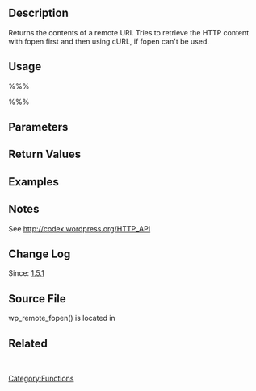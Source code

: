 == Description ==

Returns the contents of a remote URI. Tries to retrieve the HTTP content with fopen first and then using cURL, if fopen can't be used.

== Usage ==
%%% <?php $contents = wp_remote_fopen($uri); ?> %%%

== Parameters ==

{{Parameter|$uri|string|The URI of the remote page to be retrieved.}}

== Return Values ==

{{Return||bool&#124;string|HTTP content. False on failure.}}

== Examples ==

== Notes ==

See http://codex.wordpress.org/HTTP_API

== Change Log ==

Since: [[Version 1.5.1|1.5.1]]

== Source File ==

wp_remote_fopen() is located in {{Trac|wp-includes/functions.php}}

== Related ==

&nbsp;

{{Tag Footer}}

[[Category:Functions]]